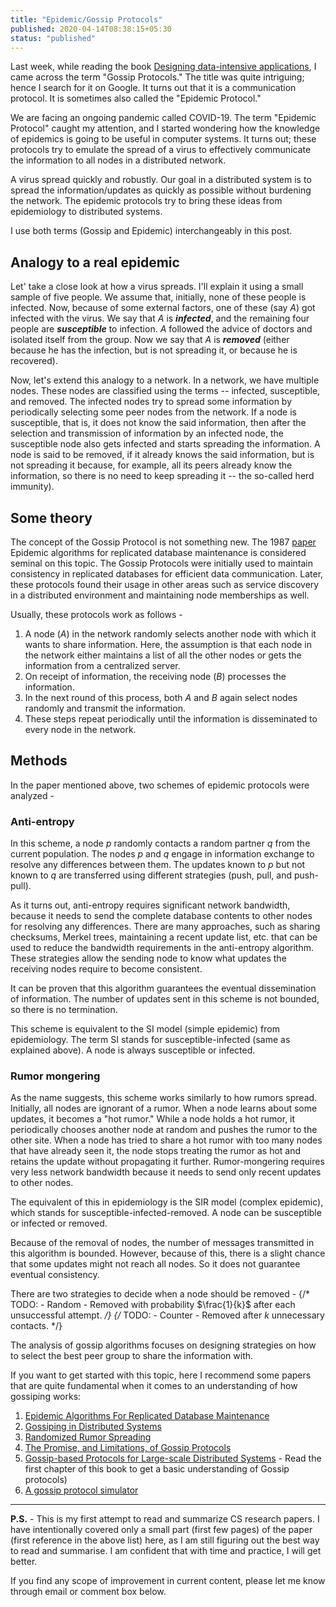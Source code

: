 ```yaml
---
title: "Epidemic/Gossip Protocols"
published: 2020-04-14T08:38:15+05:30
status: "published"
---
```


Last week, while reading the book [Designing data-intensive applications](https://www.goodreads.com/book/show/34646879-designing-data-intensive-applications), I came across the term "Gossip Protocols." The title was quite intriguing; hence I search for it on Google. It turns out that it is a communication protocol. It is sometimes also called the "Epidemic Protocol."

We are facing an ongoing pandemic called COVID-19. The term "Epidemic Protocol" caught my attention, and I started wondering how the knowledge of epidemics is going to be useful in computer systems. It turns out; these protocols try to emulate the spread of a virus to effectively communicate the information to all nodes in a distributed network.

A virus spread quickly and robustly. Our goal in a distributed system is to spread the information/updates as quickly as possible without burdening the network. The epidemic protocols try to bring these ideas from epidemiology to distributed systems.

I use both terms (Gossip and Epidemic) interchangeably in this post.

## Analogy to a real epidemic

Let' take a close look at how a virus spreads. I'll explain it using a small sample of five people. We assume that, initially, none of these people is infected. Now, because of some external factors, one of these (say $A$) got infected with the virus. We say that $A$ is **_infected_**, and the remaining four people are **_susceptible_** to infection. $A$ followed the advice of doctors and isolated itself from the group. Now we say that $A$ is **_removed_** (either because he has the infection, but is not spreading it, or because he is recovered).

Now, let's extend this analogy to a network. In a network, we have multiple nodes. These nodes are classified using the terms -- infected, susceptible, and removed. The infected nodes try to spread some information by periodically selecting some peer nodes from the network. If a node is susceptible, that is, it does not know the said information, then after the selection and transmission of information by an infected node, the susceptible node also gets infected and starts spreading the information. A node is said to be removed, if it already knows the said information, but is not spreading it because, for example, all its peers already know the information, so there is no need to keep spreading it -- the so-called herd immunity).

## Some theory

The concept of the Gossip Protocol is not something new. The 1987 [paper](https://dl.acm.org/doi/10.1145/41840.41841) Epidemic algorithms for replicated database maintenance is considered seminal on this topic. The Gossip Protocols were initially used to maintain consistency in replicated databases for efficient data communication. Later, these protocols found their usage in other areas such as service discovery in a distributed environment and maintaining node memberships as well.

Usually, these protocols work as follows -

1. A node ($A$) in the network randomly selects another node with which it wants to share information. Here, the assumption is that each node in the network either maintains a list of all the other nodes or gets the information from a centralized server.
2. On receipt of information, the receiving node ($B$) processes the information.
3. In the next round of this process, both $A$ and $B$ again select nodes randomly and transmit the information.
4. These steps repeat periodically until the information is disseminated to every node in the network.

## Methods

In the paper mentioned above, two schemes of epidemic protocols were analyzed -

### Anti-entropy

In this scheme, a node $p$ randomly contacts a random partner $q$ from the current population. The nodes $p$ and $q$ engage in information exchange to resolve any differences between them. The updates known to $p$ but not known to $q$ are transferred using different strategies (push, pull, and push-pull).

As it turns out, anti-entropy requires significant network bandwidth, because it needs to send the complete database contents to other nodes for resolving any differences. There are many approaches, such as sharing checksums, Merkel trees, maintaining a recent update list, etc. that can be used to reduce the bandwidth requirements in the anti-entropy algorithm. These strategies allow the sending node to know what updates the receiving nodes require to become consistent.

It can be proven that this algorithm guarantees the eventual dissemination of information. The number of updates sent in this scheme is not bounded, so there is no termination.

This scheme is equivalent to the SI model (simple epidemic) from epidemiology. The term SI stands for susceptible-infected (same as explained above). A node is always susceptible or infected.

### Rumor mongering

As the name suggests, this scheme works similarly to how rumors spread. Initially, all nodes are ignorant of a rumor. When a node learns about some updates, it becomes a "hot rumor." While a node holds a hot rumor, it periodically chooses another node at random and pushes the rumor to the other site. When a node has tried to share a hot rumor with too many nodes that have already seen it, the node stops treating the rumor as hot and retains the update without propagating it further. Rumor-mongering requires very less network bandwidth because it needs to send only recent updates to other nodes.

The equivalent of this in epidemiology is the SIR model (complex epidemic), which stands for susceptible-infected-removed. A node can be susceptible or infected or removed.

Because of the removal of nodes, the number of messages transmitted in this algorithm is bounded. However, because of this, there is a slight chance that some updates might not reach all nodes. So it does not guarantee eventual consistency.

There are two strategies to decide when a node should be removed -
{/* TODO: - Random - Removed with probability $\frac{1}{k}$ after each unsuccessful attempt. */}
{/* TODO: - Counter - Removed after $k$ unnecessary contacts. */}

The analysis of gossip algorithms focuses on designing strategies on how to select the best peer group to share the information with.

If you want to get started with this topic, here I recommend some papers that are quite fundamental when it comes to an understanding of how gossiping works:

1. [Epidemic Algorithms For Replicated Database Maintenance](https://dl.acm.org/doi/10.1145/41840.41841)
2. [Gossiping in Distributed Systems](https://www.distributed-systems.net/my-data/papers/2007.osr.pdf)
3. [Randomized Rumor Spreading](http://archive.cone.informatik.uni-freiburg.de/pubs/rumor.pdf)
4. [The Promise, and Limitations, of Gossip Protocols](https://research.cs.cornell.edu/projects/Quicksilver/public_pdfs/2007PromiseAndLimitations.pdf)
5. [Gossip-based Protocols for Large-scale Distributed Systems](http://www.inf.u-szeged.hu/~jelasity/dr/doktori-mu.pdf) - Read the first chapter of this book to get a basic understanding of Gossip protocols)
6. [A gossip protocol simulator](https://flopezluis.github.io/gossip-simulator/)

---

**P.S.** - This is my first attempt to read and summarize CS research papers. I have intentionally covered only a small part (first few pages) of the paper (first reference in the above list) here, as I am still figuring out the best way to read and summarise. I am confident that with time and practice, I will get better.

If you find any scope of improvement in current content, please let me know through email or comment box below.
